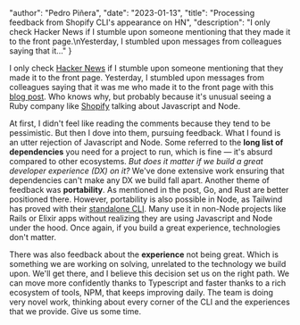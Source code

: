 
  "author": "Pedro Piñera",
  "date": "2023-01-13",
  "title": "Processing feedback from Shopify CLI's appearance on HN",
  "description": "I only check Hacker News if I stumble upon someone mentioning that they made it to the front page.\nYesterday, I stumbled upon messages from colleagues saying that it..."
}




I only check [Hacker News](https://news.ycombinator.com/) if I stumble upon someone mentioning that they made it to the front page.
Yesterday, I stumbled upon messages from colleagues saying that it was me who made it to the front page with this [blog post](https://shopify.engineering/overhauling-shopify-cli-for-a-better-developer-experience).
Who knows why,
but probably because it's unusual seeing a Ruby company like [Shopify](https://shopify.coms) talking about Javascript and Node.

At first,
I didn't feel like reading the comments because they tend to be pessimistic.
But then I dove into them, pursuing feedback.
What I found is an utter rejection of Javascript and Node.
Some referred to the **long list of dependencies** you need for a project to run, which is fine — it's absurd compared to other ecosystems.
*But does it matter if we build a great developer experience (DX) on it?*
We've done extensive work ensuring that dependencies can't make any DX we build fall apart.
Another theme of feedback was **portability**.
As mentioned in the post, Go, and Rust are better positioned there.
However, portability is also possible in Node,
as Tailwind has proved with their [standalone CLI](https://github.com/tailwindlabs/tailwindcss/tree/master/standalone-cli).
Many use it in non-Node projects like Rails or Elixir apps without realizing they are using Javascript and Node under the hood.
Once again,
if you build a great experience,
technologies don't matter.

There was also feedback about the **experience** not being great.
Which is something we are working on solving, unrelated to the technology we build upon.
We'll get there, and I believe this decision set us on the right path.
We can move more confidently thanks to Typescript and faster thanks to a rich ecosystem of tools, NPM, that keeps improving daily.
The team is doing very novel work, thinking about every corner of the CLI and the experiences that we provide.
Give us some time.


    